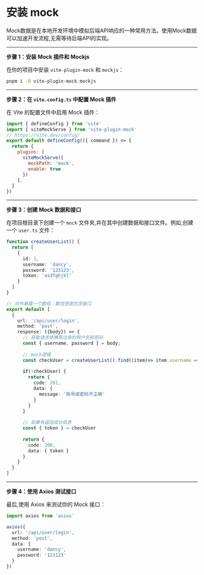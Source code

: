 # 安装 mock

Mock数据是在本地开发环境中模拟后端API响应的一种常用方法。使用Mock数据可以加速开发流程,无需等待后端API的实现。

----

**步骤 1：安装 Mock 插件和 Mockjs**

在你的项目中安装 `vite-plugin-mock` 和 `mockjs`：

```bash
pnpm i -D vite-plugin-mock mockjs
```

----

**步骤 2：在 `vite.config.ts` 中配置 Mock 插件**

在 Vite 的配置文件中启用 Mock 插件：

```js
import { defineConfig } from 'vite'
import { viteMockServe } from 'vite-plugin-mock'
// https://vite.dev/config/
export default defineConfig(({ command }) => {
  return {
    plugins: [
      viteMockServe({
        mockPath: 'mock',
        enable: true
      })
    ],
  }
})
```

----

**步骤 3：创建 Mock 数据和接口**

在项目根目录下创建一个 `mock` 文件夹,并在其中创建数据和接口文件。例如,创建一个 `user.ts` 文件：

```ts
function createUserList() {
  return [
    {
      id: 1,
      username: 'dancy',
      password: '123123',
      token: 'asdfghjkl'
    }
  ]
}

// 对外暴露一个数组：数组里面包含接口
export default [
  {
    url: '/api/user/login',
    method: 'post',
    response: ({body}) => {
      // 获取请求体携带过来的用户名和密码
      const { username, password } = body;
      
      // mock逻辑
      const checkUser = createUserList().find((item)=> item.username === username && item.password === password)
      
      if(!checkUser) {
        return {
          code: 201,
          data: {
            message: '账号或密码不正确'
          }
        }
      }
      
      // 如果有返回成功信息
      const { token } = checkUser
      
      return {
        code: 200,
        data: { token }
      }
    }
  }
]
```

----

**步骤 4：使用 Axios 测试接口**

最后,使用 Axios 来测试你的 Mock 接口：

```ts
import axios from 'axios'

axios({
  url: '/api/user/login',
  method: 'post',
  data: {
    username: 'dancy',
    password: '123123'
  }
})
```

